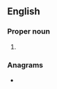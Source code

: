 {{also|yhä}}
==English==

===Proper noun===
{{en-proper noun}}

# {{initialism of|en|{{w|Youth Hostels Association}}}}

===Anagrams===
* {{anagrams|en|a=ahy|AYH|Hay|Yah|hay|yah}}